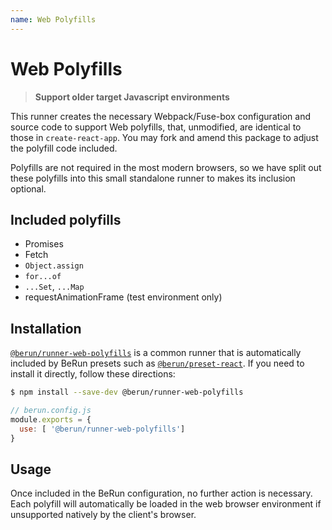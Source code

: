 ```yaml
---
name: Web Polyfills
---
```


# Web Polyfills

> **Support older target Javascript environments**

This runner creates the necessary Webpack/Fuse-box configuration and source code to support Web polyfills, 
that, unmodified, are identical to those in `create-react-app`.  You may fork and amend this package to 
adjust the polyfill code included.

Polyfills are not required in the most modern browsers, so we have split out these polyfills into this
small standalone runner to makes its inclusion optional.   


## Included polyfills

* Promises
* Fetch
* `Object.assign`
* `for...of`
* `...Set`, `...Map`
* requestAnimationFrame (test environment only)

## Installation

[`@berun/runner-web-polyfills`](https://www.npmjs.com/package/@berun/runner-web-polyfills) is a common runner that is automatically
included by BeRun presets such as [`@berun/preset-react`](https://www.npmjs.com/package/@berun/preset-react).   If you 
need to install it directly, follow these directions:

```bash
$ npm install --save-dev @berun/runner-web-polyfills
```

```js
// berun.config.js
module.exports = {
  use: [ '@berun/runner-web-polyfills']
}
```

## Usage

Once included in the BeRun configuration, no further action is necessary.   Each polyfill will
automatically be loaded in the web browser environment if unsupported natively by the client's browser.